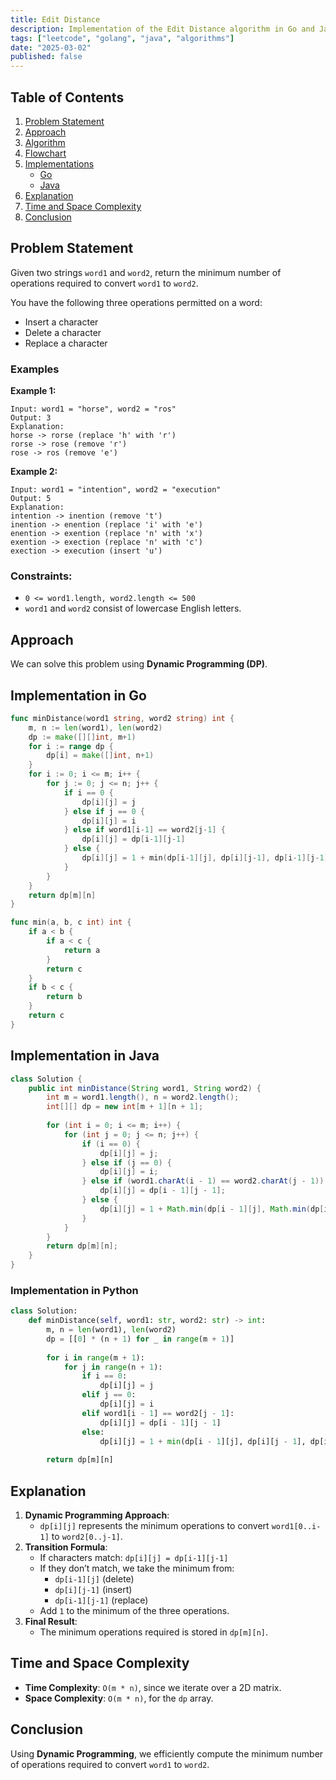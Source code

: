```yaml
---
title: Edit Distance
description: Implementation of the Edit Distance algorithm in Go and Java. 
tags: ["leetcode", "golang", "java", "algorithms"] 
date: "2025-03-02" 
published: false
---
```


## Table of Contents

1. [Problem Statement](#problem-statement)
2. [Approach](#approach)
3. [Algorithm](#algorithm)
4. [Flowchart](#flowchart)
5. [Implementations](#implementations)
   - [Go](#implementation-in-go)
   - [Java](#implementation-in-java)
6. [Explanation](#explanation)
7. [Time and Space Complexity](#time-and-space-complexity)
8. [Conclusion](#conclusion)

## Problem Statement


Given two strings `word1` and `word2`, return the minimum number of operations required to convert `word1` to `word2`.

You have the following three operations permitted on a word:

- Insert a character
- Delete a character
- Replace a character

### Examples

**Example 1:**

```
Input: word1 = "horse", word2 = "ros"
Output: 3
Explanation: 
horse -> rorse (replace 'h' with 'r')
rorse -> rose (remove 'r')
rose -> ros (remove 'e')
```

**Example 2:**

```
Input: word1 = "intention", word2 = "execution"
Output: 5
Explanation: 
intention -> inention (remove 't')
inention -> enention (replace 'i' with 'e')
enention -> exention (replace 'n' with 'x')
exention -> exection (replace 'n' with 'c')
exection -> execution (insert 'u')
```

### Constraints:

- `0 <= word1.length, word2.length <= 500`
- `word1` and `word2` consist of lowercase English letters.

## Approach

We can solve this problem using **Dynamic Programming (DP)**.

## Implementation in Go

```go
func minDistance(word1 string, word2 string) int {
    m, n := len(word1), len(word2)
    dp := make([][]int, m+1)
    for i := range dp {
        dp[i] = make([]int, n+1)
    }
    for i := 0; i <= m; i++ {
        for j := 0; j <= n; j++ {
            if i == 0 {
                dp[i][j] = j
            } else if j == 0 {
                dp[i][j] = i
            } else if word1[i-1] == word2[j-1] {
                dp[i][j] = dp[i-1][j-1]
            } else {
                dp[i][j] = 1 + min(dp[i-1][j], dp[i][j-1], dp[i-1][j-1])
            }
        }
    }
    return dp[m][n]
}

func min(a, b, c int) int {
    if a < b {
        if a < c {
            return a
        }
        return c
    }
    if b < c {
        return b
    }
    return c
}
```

## Implementation in Java

```java
class Solution {
    public int minDistance(String word1, String word2) {
        int m = word1.length(), n = word2.length();
        int[][] dp = new int[m + 1][n + 1];
        
        for (int i = 0; i <= m; i++) {
            for (int j = 0; j <= n; j++) {
                if (i == 0) {
                    dp[i][j] = j;
                } else if (j == 0) {
                    dp[i][j] = i;
                } else if (word1.charAt(i - 1) == word2.charAt(j - 1)) {
                    dp[i][j] = dp[i - 1][j - 1];
                } else {
                    dp[i][j] = 1 + Math.min(dp[i - 1][j], Math.min(dp[i][j - 1], dp[i - 1][j - 1]));
                }
            }
        }
        return dp[m][n];
    }
}
```

### Implementation in Python
```python
class Solution:
    def minDistance(self, word1: str, word2: str) -> int:
        m, n = len(word1), len(word2)
        dp = [[0] * (n + 1) for _ in range(m + 1)]
        
        for i in range(m + 1):
            for j in range(n + 1):
                if i == 0:
                    dp[i][j] = j
                elif j == 0:
                    dp[i][j] = i
                elif word1[i - 1] == word2[j - 1]:
                    dp[i][j] = dp[i - 1][j - 1]
                else:
                    dp[i][j] = 1 + min(dp[i - 1][j], dp[i][j - 1], dp[i - 1][j - 1])
        
        return dp[m][n]
```


## Explanation

1. **Dynamic Programming Approach**:
   - `dp[i][j]` represents the minimum operations to convert `word1[0..i-1]` to `word2[0..j-1]`.
2. **Transition Formula**:
   - If characters match: `dp[i][j] = dp[i-1][j-1]`
   - If they don’t match, we take the minimum from:
     - `dp[i-1][j]` (delete)
     - `dp[i][j-1]` (insert)
     - `dp[i-1][j-1]` (replace)
   - Add `1` to the minimum of the three operations.
3. **Final Result**:
   - The minimum operations required is stored in `dp[m][n]`.

## Time and Space Complexity

- **Time Complexity**: `O(m * n)`, since we iterate over a 2D matrix.
- **Space Complexity**: `O(m * n)`, for the `dp` array.

## Conclusion

Using **Dynamic Programming**, we efficiently compute the minimum number of operations required to convert `word1` to `word2`.

